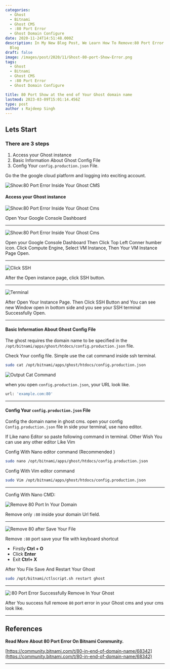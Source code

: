 ```yaml
---
categories:
  - Ghost
  - Bitnami
  - Ghost CMS
  - :80 Port Error
  - Ghost Domain Configure
date: 2020-11-24T14:51:48.000Z
description: In My New Blog Post, We Learn How To Remove:80 Port Error Inside Your Ghost
  Blog
draft: false
image: /images/post/2020/11/Ghost-80-port-Show-Error.png
tags:
  - Ghost
  - Bitnami
  - Ghost CMS
  - :80 Port Error
  - Ghost Domain Configure

title: 80 Port Show at the end of Your Ghost domain name
lastmod: 2023-03-09T15:01:14.456Z
type: post
author : Rajdeep Singh
---
```



## Lets Start

### There are 3 steps

1. Access your Ghost instance
2. Basic Information About Ghost Config File
3. Config Your `config.production.json` File.

Go the the google cloud platform and logging into exciting account.

![Show:80 Port Error Inside Your Ghost CMS](/images/post/2020/11/80-port-Ghost-Error-In-Ghost-CMS-1.png "Show:80 Port Error Inside Your Ghost CMS")

#### Access your Ghost instance

![Show:80 Port Error Inside Your Ghost Cms](/images/post/2020/11/Google-Console-4.png "GCP Dashboard")

Open Your Google Console Dashboard

---

![Show:80 Port Error Inside Your Ghost Cms](/images/post/2020/11/GCP-Dmain-4.png "VM INSTANCES")

Open your Google Console Dashboard Then Click Top Left Conner humber icon. Click Compute Engine, Select VM Instance, Then Your VM Instance Page Open.

---

![Click SSH](/images/post/2020/11/Ghost-SSH--4.png "Click SSH")

After the Open instance page, click SSH button.

---

![Terminal](/images/post/2020/11/open-new-SSH-4.png "Terminal")

After Open Your Instance Page. Then Click SSH Button and You can see new Window open in bottom side and you see your SSH terminal Successfully Open.

---

#### Basic Information About Ghost Config File

The ghost requires the domain name to be specified in the `/opt/bitnami/apps/ghost/htdocs/config.production.json` file.

Check Your config file. Simple use the cat command inside ssh terminal.

```bash
sudo cat /opt/bitnami/apps/ghost/htdocs/config.production.json
```

![Output Cat Command](/images/post/2020/11/Domain-url-80-port.png "Output Cat Command")

when you open `config.production.json`, your URL look like.

```bash
url: 'example.com:80'
```

---

#### Config Your `config.production.json` File

Config the domain name in ghost cms. open your config `Config.production.json` file in side your terminal, use nano editor.

If Like nano Editor so paste following command in terminal. Other Wish You can use any other editor Like Vim

<Alert color="red">
Config With Nano editor command (Recommended )
</Alert>

```bash
sudo nano /opt/bitnami/apps/ghost/htdocs/config.production.json
```
<Alert>
Config With Vim editor command 
</Alert>

```bash
sudo Vim /opt/bitnami/apps/ghost/htdocs/config.production.json
```

---
<Alert color="green">
Config With Nano CMD: 
</Alert>

<Space h={30} />


![Remove 80 Port In Your Domain](/images/post/2020/11/Remove-80-Port-.png "Remove 80 Port In Your Domain")

Remove only `:80` inside your domain Url field.

---

![Remove 80 after Save Your File](/images/post/2020/11/Save-80-Port-File.png "Remove 80 after Save Your File")

Remove `:80` port save your file with keyboard shortcut

- Firstly **Ctrl + O**
- Click **Enter**
- Exit **Ctrl+ X**

After You File Save And Restart Your Ghost

```bash
sudo /opt/bitnami/ctlscript.sh restart ghost
```

---

![:80 Port Error Successfully Remove In Your Ghost](/images/post/2020/11/Sucess-Full-Remove-Ghost-Port-80-Error-1.png ":80 Port Error Successfully Remove In Your Ghost")

After You success full remove `80` port error in your Ghost cms and your cms look like.

---

## References

**Read More About 80 Port Error On Bitnami Community.**

[https://community.bitnami.com/t/80-in-end-of-domain-name/68342](https://community.bitnami.com/t/80-in-end-of-domain-name/68342)

---

